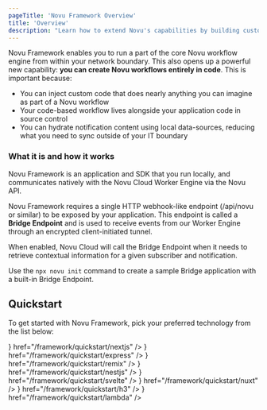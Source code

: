 ```yaml
---
pageTitle: 'Novu Framework Overview'
title: 'Overview'
description: "Learn how to extend Novu's capabilities by building custom notification workflows with code using the Novu Framework."
---
```



Novu Framework enables you to run a part of the core Novu workflow engine from within your network boundary. This also opens up a powerful new capability: **you can create Novu workflows entirely in code**. This is important because:

- You can inject custom code that does nearly anything you can imagine as part of a Novu workflow
- Your code-based workflow lives alongside your application code in source control
- You can hydrate notification content using local data-sources, reducing what you need to sync outside of your IT boundary

### What it is and how it works

Novu Framework is an application and SDK that you run locally, and communicates natively with the Novu Cloud Worker Engine via the Novu API.

Novu Framework requires a single HTTP webhook-like endpoint (/api/novu or similar) to be exposed by your application. This endpoint is called a **Bridge Endpoint** and is used to receive events from our Worker Engine through an encrypted client-initiated tunnel.

When enabled, Novu Cloud will call the Bridge Endpoint when it needs to retrieve contextual information for a given subscriber and notification.

Use the `npx novu init` command to create a sample Bridge application with a built-in Bridge Endpoint.

## Quickstart

To get started with Novu Framework, pick your preferred technology from the list below:

<Cards>
  <Card title="Next.js" icon={<NextjsIcon />} href="/framework/quickstart/nextjs" />
  <Card title="Express.js" icon={<ExpressjsIcon />} href="/framework/quickstart/express" />
  <Card title="Remix" icon={<RemixIcon />} href="/framework/quickstart/remix" />
  <Card title="NestJS" icon={<NestjsIcon />} href="/framework/quickstart/nestjs" />
  <Card title="Svelte" icon={<SvelteIcon />} href="/framework/quickstart/svelte" />
  <Card title="Nuxt" icon={<NuxtIcon />} href="/framework/quickstart/nuxt" />
  <Card title="H3" icon={<H3Icon />} href="/framework/quickstart/h3" />
  <Card title="Lambda" icon={<LambdaIcon />} href="/framework/quickstart/lambda" />
</Cards>
